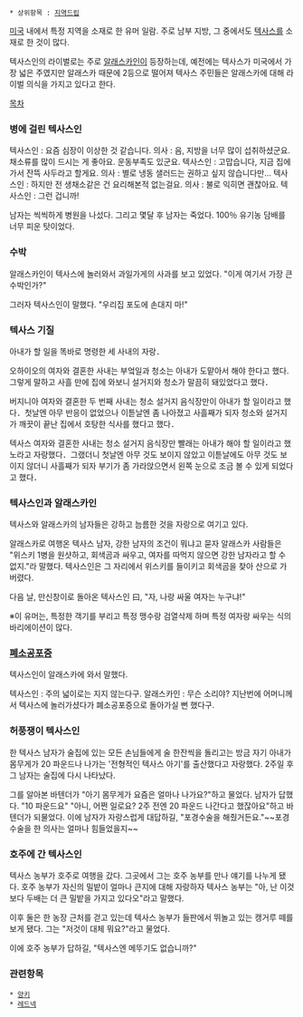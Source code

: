  * 상위항목 : [[지역드립]]

[[미국]] 내에서 특정 지역을 소재로 한 유머 일람. 주로 남부 지방, 그 중에서도 [[텍사스]]를 소재로 한 것이 많다.

텍사스인의 라이벌로는 주로 [[알래스카]]인이 등장하는데, 예전에는 텍사스가 미국에서 가장 넓은 주였지만 알래스카 때문에 2등으로 떨어져 텍사스 주민들은 알래스카에 대해 라이벌 의식을 가지고 있다고 한다.

[[목차]]

=== 병에 걸린 텍사스인 ===
텍사스인 : 요즘 심장이 이상한 것 같습니다.
의사 : 음, 지방을 너무 많이 섭취하셨군요. 채소류를 많이 드시는 게 좋아요. 운동부족도 있군요.
텍사스인 : 고맙습니다, 지금 집에 가서 잔뜩 사두라고 할게요.
의사 : 별로 냉동 샐러드는 권하고 싶지 않습니다만…
텍사스인 : 하지만 전 생채소같은 건 요리해본적 없는걸요.
의사 : 불로 익히면 괜찮아요.
텍사스인 : 그런 겁니까!

남자는 씩씩하게 병원을 나섰다. 그리고 몇달 후 남자는 죽었다. 100％ 유기농 담배를 너무 피운 탓이었다.

=== 수박 ===
알래스카인이 텍사스에 놀러와서 과일가게의 사과를 보고 있었다. "이게 여기서 가장 큰 수박인가?" 

그러자 텍사스인이 말했다. "우리집 포도에 손대지 마!" 

=== 텍사스 기질 ===
아내가 할 일을 똑바로 명령한 세 사내의 자랑． 

오하이오의 여자와 결혼한 사내는 부엌일과 청소는 아내가 도맡아서 해야 한다고 했다. 그렇게 말하고 사흘 만에 집에 와보니 설거지와 청소가 말끔히 돼있었다고 했다．

버지니아 여자와 결혼한 두 번째 사내는 청소 설거지 음식장만이 아내가 할 일이라고 했다．첫날엔 아무 반응이 없었으나 이튿날엔 좀 나아졌고 사흘째가 되자 청소와 설거지가 깨끗이 끝난 집에서 호탕한 식사를 했다고 했다．

텍사스 여자와 결혼한 사내는 청소 설거지 음식장만 빨래는 아내가 해야 할 일이라고 했노라고 자랑했다．그랬더니 첫날엔 아무 것도 보이지 않았고 이튿날에도 아무 것도 보이지 않더니 사흘째가 되자 부기가 좀 가라앉으면서 왼쪽 눈으로 조금 볼 수 있게 되었다고 했다．

=== 텍사스인과 알래스카인 ===
텍사스와 알래스카의 남자들은 강하고 늠름한 것을 자랑으로 여기고 있다.

알래스카로 여행온 텍사스 남자, 강한 남자의 조건이 뭐냐고 묻자 알래스카 사람들은 "위스키 1병을 원샷하고, 회색곰과 싸우고, 여자를 따먹지 않으면 강한 남자라고 할 수 없지."라 말했다. 텍사스인은 그 자리에서 위스키를 들이키고 회색곰을 찾아 산으로 가 버렸다.

다음 날, 만신창이로 돌아온 텍사스인 曰, "자, 나랑 싸울 여자는 누구냐!"

※이 유머는, 특정한 객기를 부리고 특정 맹수랑 검열삭제 하며 특정 여자랑 싸우는 식의 바리에이션이 많다.

=== [[폐소공포증]] ===
텍사스인이 알래스카에 와서 말했다.
 
텍사스인 : 주의 넓이로는 지지 않는다구.
알래스카인 : 무슨 소리야? 지난번에 어머니께서 텍사스에 놀러가셨다가 폐소공포증으로 돌아가실 뻔 했다구.

=== 허풍쟁이 텍사스인 ===
한 텍사스 남자가 술집에 있는 모든 손님들에게 술 한잔씩을 돌리고는 방금 자기 아내가 몸무게가 20 파운드나 나가는 '전형적인 텍사스 아기'를 출산했다고 자랑했다. 2주일 후 그 남자는 술집에 다시 나타났다. 

그를 알아본 바텐더가 "아기 몸무게가 요즘은 얼마나 나가요?"하고 물었다. 남자가 답했다. "10 파운드요" "아니, 어쩐 일로요? 2주 전엔 20 파운드 나간다고 했잖아요"하고 바텐더가 되물었다. 이에 남자가 자랑스럽게 대답하길, "포경수술을 해줬거든요."~~포경수술을 한 의사는 얼마나 힘들었을지~~

=== 호주에 간 텍사스인 ===
텍사스 농부가 호주로 여행을 갔다. 그곳에서 그는 호주 농부를 만나 얘기를 나누게 됐다. 호주 농부가 자신의 밀밭이 얼마나 큰지에 대해 자랑하자 텍사스 농부는 "아, 난 이것보다 두배는 더 큰 밀밭을 가지고 있다오"라고 말했다.

이후 둘은 한 농장 근처를 걷고 있는데 텍사스 농부가 들판에서 뛰놀고 있는 캥거루 떼를 보게 됐다. 그는 "저것이 대체 뭐요?"라고 물었다.

이에 호주 농부가 답하길, "텍사스엔 메뚜기도 없습니까?"

=== 관련항목 ===
 * [[양키]]
 * [[레드넥]]
